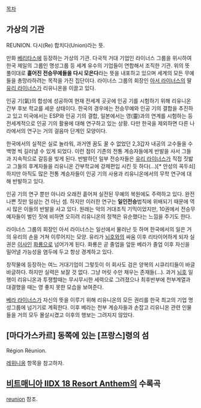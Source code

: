 [[목차]]

== 가상의 기관 ==
REUNION. 다시(Re) 합치다(Union)라는 뜻. 

만화 [[베리타스]]에 등장하는 가상의 기관. 다국적 거대 기업인 라이너스 그룹을 위시하여 한국 제일의 그룹인 명성그룹 등 세계 유수의 기업들이 연합해서 조직한 기관. 위의 뜻 풀이대로 '''흩어진 전승무예들을 다시 모은다'''라는 뜻을 내포하고 있으며 세계의 모든 무예들을 총망라하려는 목적을 가진 집단이다. 라이너스 그룹의 회장인 [[아서 라이너스]]의 딸 [[유리 라이너스]]가 리유니온을 이끌고 있다.

인공 기(氣)의 합성에 성공하여 현재 전세계 곳곳에 인공 기를 시험하기 위해 리유니온 간부 후보 학교를 세운 상태이다. 한국의 경우에는 전승무예와 인공 기의 결합을 추진하고 있고 미국에서는 ESP와 인공 기의 결합, 일본에서는 영(靈)과의 연계를 시험하는 등 전세계적으로 인공 기의 활용에 대해 연구하고 있는 상황. 다만 한국을 제외하면 다른 나라에서의 연구는 거의 걸음마 단계인 모양이다.

한국에서의 실적은 실로 놀라워, 과거엔 꿈도 꿀 수 없었던 2,3갑자 내공의 고수들을 수백명 씩 길러낼 수 있게 되었다. 이런 점이 기존의 전통 계승자들에게 반발을 사서 그들과 지속적으로 갈등을 빚게 된다. 반발하던 일부 전승자들은 [[유리 라이너스]]가 직접 짓밟고 그들의 후계자들을 리유니온 간부학교에 강제편입 시킨 듯 하다(...)[* 안성의 꼭두쇠] 하지만 아직도 많은 전통 계승자들이 인공 기의 사용과 리유니온에서의 무학 연구에 대해 반발하고 있다.

인공 기의 연구 뿐만 아니라 오래전 흩어져 실전된 무예의 복원에도 주력하고 있다. 완전 나쁜 짓만 일삼는 건 아닌 셈. 하지만 이러한 연구는 '''일인전승'''법칙에 위배되기 때문에 역시 많은 이들의 반발을 사고 있다. 원래는 악의 거대조직 기믹이었지만, 10권에서 전승무예자들이 벌인 짓에 비하면 오히려 리유니온의 정책은 유순했다는 느낌을 주기도 한다.

라이너스 그룹의 회장인 아서 라이너스는 일선에서 물러난 듯 하며 한국에서의 일은 거의 유리의 손을 거쳐 이루어지는 모양. 유리가 [[뇌호]]와의 싸움 이후 리타이어하게 되자 실권은 [[이사]]인 [[화룡]]으로 넘어가게 된다. 화룡은 곧 졸업을 앞둔 베라가 졸업 이후 자신을 밀어낼 가능성을 염두에 두고 항상 경계하고 있다.

창작물에 등장하는 여느 거대기업이 그렇듯이 이 회사도 검은 양복의 시큐리티들이 바글바글하다. 하지만 실력은 보잘 것 없다. 그냥 머릿 수만 채우는 존재들(...). 과거 [[뇌호]] 일행이 리유니온과 투쟁할때는 무시무시한 세력으로 그려졌으나 최후반부에 천부계열과 대결했을 때는 영 좋지 못한 모습을 보여준다.

[[베라 라이너스]]가 자신의 뜻을 이루기 위해 리유니온의 모든 권리를 한국 최고의 기업 명성그룹에 넘기기로 계획한다. 이후 베라는 천부 계승자들과 손잡고 리유니온 관련 인물들을 거의 모두 몰살시켰고 이후의 행보는 그려지지 않았다.

== [마다가스카르] 동쪽에 있는 [프랑스]령의 섬 ==
Région Réunion.

[[레위니옹]] 항목을 참고하자.

== [[비트매니아 IIDX 18 Resort Anthem]]의 수록곡 ==
[[reunion]] 참조.

